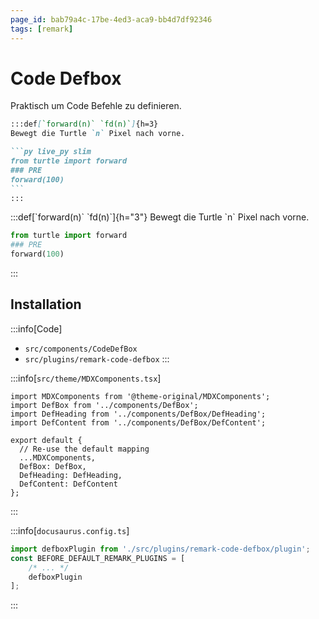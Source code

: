 ```yaml
---
page_id: bab79a4c-17be-4ed3-aca9-bb4d7df92346
tags: [remark]
---
```



# Code Defbox

Praktisch um Code Befehle zu definieren.

````md
:::def[`forward(n)` `fd(n)`]{h=3}
Bewegt die Turtle `n` Pixel nach vorne.

```py live_py slim
from turtle import forward
### PRE
forward(100)
```
:::
````

<BrowserWindow>
  :::def[`forward(n)` `fd(n)`]{h="3"}
  Bewegt die Turtle `n` Pixel nach vorne.

  ```py live_py slim
  from turtle import forward
  ### PRE
  forward(100)
  ```
  :::
</BrowserWindow>

## Installation

:::info[Code]
- `src/components/CodeDefBox`
- `src/plugins/remark-code-defbox`
:::

:::info[`src/theme/MDXComponents.tsx`]
```tsx {2-4,9-11}
import MDXComponents from '@theme-original/MDXComponents';
import DefBox from '../components/DefBox';
import DefHeading from '../components/DefBox/DefHeading';
import DefContent from '../components/DefBox/DefContent';

export default {
  // Re-use the default mapping
  ...MDXComponents,
  DefBox: DefBox,
  DefHeading: DefHeading,
  DefContent: DefContent
};
```
:::

:::info[`docusaurus.config.ts`]
```ts {1,8,11,14}
import defboxPlugin from './src/plugins/remark-code-defbox/plugin';
const BEFORE_DEFAULT_REMARK_PLUGINS = [
    /* ... */
    defboxPlugin
];
```
:::